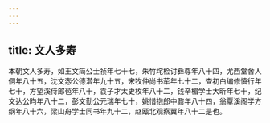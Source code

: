 ```yaml
---
---
---
```

title: 文人多寿
---



本朝文人多寿，如王文简公士祯年七十七，朱竹垞检讨彝尊年八十四，尤西堂舍人侗年八十五，沈文悫公德潜年九十五，宋牧仲尚书荦年七十二，查初白编修慎行年七十，方望溪侍郎苞年八十，袁子才太史枚年八十二，钱辛楣学士大昕年七十，纪文达公昀年八十二，彭文勤公元瑞年七十，姚惜抱郎中鼐年八十四，翁覃溪阁学方纲年八十六，梁山舟学士同书年九十二，赵瓯北观察翼年八十二是也。